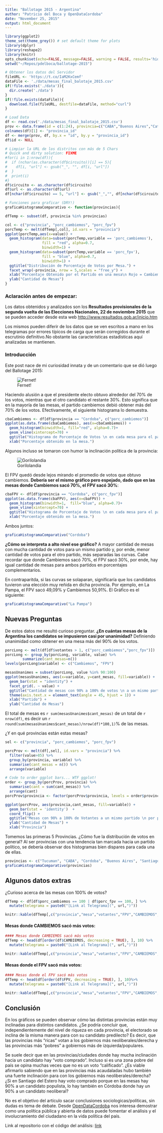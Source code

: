 ```yaml
---
title: "Ballotage 2015 - Argentina"
author: "Patricio del Boca y OpenDataCordoba"
date: "November 25, 2015"
output: html_document
---
```

```r
library(ggplot2)
theme_set(theme_grey()) # set default theme for plots
library(dplyr)
library(reshape2)
library(knitr)
opts_chunk$set(echo=FALSE, message=FALSE, warning = FALSE, results='hide')
setwd("~/Repos/pdelboca/ballotage-2015")
```

```r
# Obtener los datos del Servidor
fileURL <- 'https://t.co/IaM2KxCemf'
dataFile <- './data/mesas_final_balotaje_2015.csv'
if(!file.exists('./data')){
  dir.create('./data')
}
if(!file.exists(dataFile)){
  download.file(fileURL, destfile=dataFile, method="curl")
}

# Load Data
df <- read.csv('./data/mesas_final_balotaje_2015.csv')
prov <- data.frame(id = c(1:24), provincia=c("CABA","Buenos Aires","Catamarca","Cordoba","Corrientes","Chaco","Chubut","Entre Rios", "Formosa","Jujuy","La Pampa","La Rioja","Mendoza","Misiones","Neuquen","Rio Negro","Salta","San Juan", "San Luis", "Santa Cruz", "Santa Fe", "Santiago del Estero", "Tucuman", "Tierra del Fuego"))
colnames(df)[1] <- "provincia_id"
df <- merge(prov, df, by.x = "id", by.y = "provincia_id")
df$id <- NULL

# Limpiar la URL de los distritos con más de 5 Chars
# Quick and dirty solution: FIXME
#for(i in 1:nrow(df)){
#  if (nchar(as.character(df$circuito))[i] == 5){
#    df[i, "url"] <- gsub("_", "", df[i, "url"])
#  }
#  print(i)
#}
df$circuito <- as.character(df$circuito)
df$url <- as.character(df$url)
df[nchar(df$circuito) == 5, "url"] <- gsub("_","", df[nchar(df$circuito) == 5, "url"])
```

```r
# Funciones para graficar (DRY!)
graficaHistogramaComparativo <- function(provincias){

dfTemp <- subset(df, provincia %in% provincias)

col <- c("provincia", "porc_cambiemos", "porc_fpv")
porcTemp <- melt(dfTemp[,col], id.vars = "provincia")
ggplot(porcTemp,aes(x=value)) +
  geom_histogram(data=subset(porcTemp,variable == 'porc_cambiemos'),
                 fill = "red", alpha=0.7,
                 binwidth=1) +
  geom_histogram(data=subset(porcTemp,variable == 'porc_fpv'),
                 fill = "blue", alpha=0.7,
                 binwidth=1) +
  ggtitle("Distribución de Porcentaje de Votos por Mesa.") +
  facet_wrap(~provincia, nrow = 5,scales = "free_y") +
  xlab("Porcentaje Obtenido por el Partido en una mesa\n Rojo = Cambiemos / Azul = FPV") +
  ylab("Cantidad de Mesas")
}
```
### Aclaración antes de empezar:

Los datos obtenidos y analizados son los __Resultados provisionales de la segunda vuelta de las Elecciones Nacionales, 22 de noviembre 2015__ que se pueden acceder desde esta web [http://www.resultados.gob.ar/inicio.htm](http://www.resultados.gob.ar/inicio.htm)

Los mismos pueden diferir de los datos que se ven escritos a mano en los telegramas por errores típicos de carga que serán corregidos durante el escrutinio definitivo.No obstante las características estadísticas aquí analizadas se mantienen.

### Introducción
Este post nace de mi curiosidad innata y de un comentario que se dió luego del Ballotage 2015:

![Fernet!](./images/fernet.png)

Haciendo alusión a que el presidente electo obtuvo alrededor del 70% de los votos, mientras que el otro candidato el restante 30%. Esto significa que en la mayoría de las mesas, el partido cambiemos debió obtener más del 70% de los votos. Efectivamente, el siguiente histograma lo demuestra.

```r
cbaCambiemos <- df[df$provincia == "Cordoba", c("porc_cambiemos")]
ggplot(as.data.frame(cbaCambiemos), aes(x=cbaCambiemos)) + 
  geom_histogram(binwidth=1, fill="red", alpha=0.7)+
  geom_vline(xintercept=70) + 
  ggtitle("Histograma de Porcentaje de Votos \n en cada mesa para el partido Cambiemos\n en Córdoba") +
  xlab("Porcentaje obtenido en la mesa.")
```

Algunos incluso se tomaron con humor la inclinación política de la provincia:

![Gorilolandia](./images/gorilolandia.png)

El FPV quedó desde lejos mirando el promedio de votos que obtuvo cambiemos. __Debería ser el mismo gráfico pero espejado, dado que en las mesas donde Cambiemos sacó 70%, el FPV sacó 30%__:

```r
cbaFPV <- df[df$provincia == "Cordoba", c("porc_fpv")]
ggplot(as.data.frame(cbaFPV), aes(x=cbaFPV)) + 
  geom_histogram(binwidth=1,  fill="blue", alpha=0.7)+
  geom_vline(xintercept=70) + 
  ggtitle("Histograma de Porcentaje de Votos \n en cada mesa para el partido FPV\n en Córdoba") +
  xlab("Porcentaje obtenido en la mesa.")
```

Ambos juntos:

```r
graficaHistogramaComparativo("Cordoba")
```

__¿Cómo se interpreta a alto nivel ese gráfico?__ A mayor cantidad de mesas con mucha cantidad de votos para un mismo partido y, por ende, menor cantidad de votos para el otro partido, más separadas las curvas. Cabe recordar que donde Cambiemos sacó 70%, el FPV sacó 30%, por ende, hay igual cantidad de mesas para ambos partidos en porcentajes complementarios.

En contraparitda, si las curvas se solaparan, significaría que los candidatos tuvieron una elección muy reñida en dicha provincia. Por ejemplo, en La Pampa, el FPV sacó 49,09% y Cambiemos 50,91%. El Gráfico es el siguiente:

```r
graficaHistogramaComparativo("La Pampa")
```

## Nuevas Preguntas
De estos datos me resultó curioso preguntar. __¿En cuántas mesas de la Argentina los candidatos se impusieron casi por unanimidad?__ Definiendo unanimidad como obtener en una mesa más del 90% de los votos.

```r
porcLong <- melt(df[df$votantes > 1, c("porc_cambiemos","porc_fpv")])
porcLong <- group_by(porcLong, variable, value) %>%
        summarize(cant_mesas=n())
levels(porcLong$variable) <- c("Cambiemos", "FPV")

mesasUnanimes = subset(porcLong, value %in% 90:100)
ggplot(mesasUnanimes, aes(x=variable, y=cant_mesas, fill=variable)) + 
  geom_bar(stat = "identity") +
  facet_grid(. ~ value) +
  ggtitle("Cantidad de mesas con 90% a 100% de votos \n a un mismo partido") +
  theme(axis.text.x = element_text(angle = 45, hjust = 1)) + 
  xlab("Partido") +
  ylab("Cantidad de Mesas")
```

El total de mesas es `r sum(mesasUnanimes$cant_mesas)` de un total de `r nrow(df)`, es decir un `r round(sum(mesasUnanimes$cant_mesas)/nrow(df)*100,1)`% de las mesas.

¿Y en qué provincias están estas mesas?
```r
sel <- c("provincia", "porc_cambiemos", "porc_fpv")

porcProv <- melt(df[,sel], id.vars = "provincia") %>%
  filter(value>85) %>%
  group_by(provincia, variable) %>%
  summarise(cant_mesas = n()) %>%
  arrange(variable)

# Code to order ggplot bars... WTF ggplot!
order <- group_by(porcProv, provincia) %>% 
  summarise(cant = sum(cant_mesas)) %>% 
  arrange(cant)
porcProv$provincia <- factor(porcProv$provincia, levels = order$provincia)

ggplot(porcProv, aes(provincia,cant_mesas, fill=variable)) +
  geom_bar(stat = 'identity')  + 
  coord_flip() + 
  ggtitle("Mesas con 90% a 100% de Votantes a un mismo partido \n por provincia.") +
  ylab("Cantidad de Mesas") + 
  xlab("Provincia")
```

Tomemos las primeras 5 Provincias. ¿Cómo fue la distribución de votos en general? Al ser provincias con una tendencia tan marcada hacia un partido político, se debería observar dos histogramas bien dispares para cada una de ellas.

```r
provincias <- c("Tucuman", "CABA", "Cordoba", "Buenos Aires", "Santiago del Estero", "Formosa")
graficaHistogramaComparativo(provincias)
```


## Algunos datos extras
¿Curioso acerca de las mesas con 100% de votos?
```r
dfTemp <- df[df$porc_cambiemos == 100 | df$porc_fpv == 100, ] %>%
  mutate(telegrama = paste0("[Link al Telegrama](", url,")"))

knitr::kable(dfTemp[,c("provincia","mesa","votantes","FPV","CAMBIEMOS", "telegrama")])
```

#### Mesas donde CAMBIEMOS sacó más votos:
```r
#### Mesas donde CAMBIEMOS sacó más votos
dfTemp <- head(df[order(df$CAMBIEMOS, decreasing = TRUE), ], 10) %>%
  mutate(telegrama = paste0("[Link al Telegrama](", url,")"))

knitr::kable(dfTemp[,c("provincia","mesa","votantes","FPV","CAMBIEMOS", "telegrama")])
```

#### Mesas donde el FPV sacó más votos:
```r
#### Mesas donde el FPV sacó más votos
dfTemp <- head(df[order(df$FPV, decreasing = TRUE), ], 10)%>%
  mutate(telegrama = paste0("[Link al Telegrama](", url,")"))

knitr::kable(dfTemp[,c("provincia","mesa","votantes","FPV","CAMBIEMOS", "telegrama")])
```

## Conclusión

En los gráficos se pueden observar cómo las distintas provincias están muy inclinadas para distintos candidatos. ¿Se podría concluir que, independientemente del nivel de riqueza en cada provincia, el electorado se inclina de la misma manera para con su candidato predilecto? Es decir, que las provincias más "ricas" votan a los gobiernos más neoliberales/derecha y las provincias más "pobres" a gobiernos más de izquierda/populares.

Se suele decir que en las provincias/ciudades donde hay mucha inclinación hacia un candidato hay "voto comprado". Incluso si es una zona pobre del país se opina muchas veces que no es un voto "calificado". ¿Es viable afirmarlo sabiendo que en las provincias más acaudaladas hubo también una fuerte inclinación para con los gobiernos más neoliberales/derecha? ¿Si en Santiago del Estero hay voto comprado porque en las mesas hay 90% a un candidato populista, lo hay también en Córdoba donde hay un 90% a un candidato neoliberal?

No es el objetivo del artículo sacar conclusiones sociologicas/políticas, sin dudas es tema de debate. Desde [OpenDataCordoba](http://opendatacordoba.org/) nos interesa demostrar como una política pública y abierta de datos puede fomentar el análisis y el involucramiento del ciudadano en la vida política del país.

Link al repositorio con el código del análisis: [link](https://github.com/pdelboca/ballotage-2015)